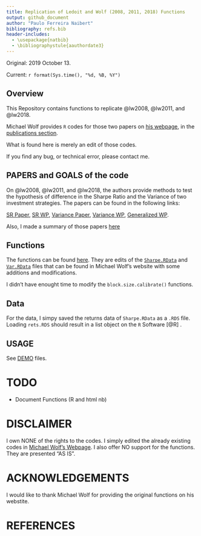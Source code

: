 ```yaml
--- 
title: Replication of Ledoit and Wolf (2008, 2011, 2018) Functions
output: github_document
author: "Paulo Ferreira Naibert" 
bibliography: refs.bib
header-includes:
  - \usepackage{natbib}  
  - \bibliographystule{aauthordate3}  
--- 
```


Original: 2019 October 13.

Current: `r format(Sys.time(), "%d, %B, %Y")`

## Overview
This Repository contains functions to replicate @lw2008, @lw2011, and @lw2018.

Michael Wolf provides `R` codes for those two papers on 
[his webpage](https://www.econ.uzh.ch/en/people/faculty/wolf.html), 
in the 
[publications section](https://www.econ.uzh.ch/en/people/faculty/wolf/publications.html).

What is found here is merely an edit of those codes.

If you find any bug, or technical error, please contact me.

## PAPERS and GOALS of the code
On @lw2008, @lw2011, and @lw2018, the authors provide methods to test the hypothesis of difference in the Sharpe Ratio and the Variance of two investment strategies.
The papers can be found in the following links:

[SR Paper](https://www.econ.uzh.ch/dam/jcr:ffffffff-935a-b0d6-0000-00007214c2bc/jef_2008pdf.pdf), 
[SR WP](http://www.econ.uzh.ch/static/wp_iew/iewwp320.pdf), 
[Variance Paper](https://www.econ.uzh.ch/dam/jcr:520edf26-2322-4708-8dde-51d61141914a/Ledoit_et_al-2011-Wilmott_Robust_Performance.pdf), 
[Variance WP](http://www.econ.uzh.ch/static/wp_iew/iewwp516.pdf),
[Generalized WP](http://www.econ.uzh.ch/static/wp/econwp305.pdf).

Also, I made a summary of those papers [here](vignette.pdf)

## Functions

The functions can be found [here](./R/LW-SR-VAR.R).
They are edits of the [`Sharpe.RData`](./R/Sharpe.RData) and [`Var.RData`](./R/Var.RData) files that can be found in Michael Wolf's website with some additions and modifications.

I didn't have enought time to modify the `block.size.calibrate()` functions.

## Data

For the data, I simpy saved the returns data of `Sharpe.RData` as a `.RDS` file.
Loading `rets.RDS` should result in a list object on the `R` Software [@R] .

## USAGE

See [DEMO](./DEMO/) files.

# TODO
- Document Functions (R and html nb)

# DISCLAIMER

I own NONE of the rights to the codes.
I simply edited the already existing codes in
[Michael Wolf's Webpage](https://www.econ.uzh.ch/en/people/faculty/wolf.html).
I also offer NO support for the functions.
They are presented "AS IS".

# ACKNOWLEDGEMENTS
I would like to thank Michael Wolf for providing the original functions on his webstite.

# REFERENCES
